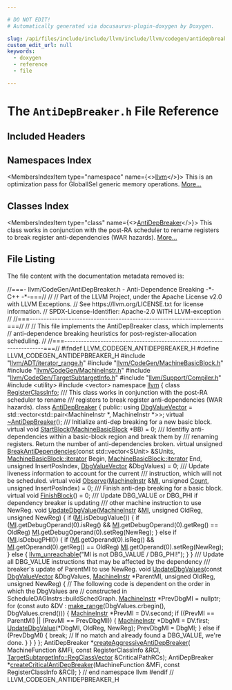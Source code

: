 ```yaml
---

# DO NOT EDIT!
# Automatically generated via docusaurus-plugin-doxygen by Doxygen.

slug: /api/files/include/include/llvm/include/llvm/codegen/antidepbreaker-h
custom_edit_url: null
keywords:
  - doxygen
  - reference
  - file

---
```





# The `AntiDepBreaker.h` File Reference

<DoxygenPage pluginConfig={pluginConfig}>



## Included Headers

<IncludesList>
<IncludesListItem
  filePath="llvm/ADT/iterator_range.h"
  permalink="/docs/api/files/include/include/llvm/include/llvm/adt/iterator-range-h"
  isLocal="true" />
<IncludesListItem
  filePath="llvm/CodeGen/MachineBasicBlock.h"
  permalink="/docs/api/files/include/include/llvm/include/llvm/codegen/machinebasicblock-h"
  isLocal="true" />
<IncludesListItem
  filePath="llvm/CodeGen/MachineInstr.h"
  permalink="/docs/api/files/include/include/llvm/include/llvm/codegen/machineinstr-h"
  isLocal="true" />
<IncludesListItem
  filePath="llvm/CodeGen/TargetSubtargetInfo.h"
  permalink="/docs/api/files/include/include/llvm/include/llvm/codegen/targetsubtargetinfo-h"
  isLocal="true" />
<IncludesListItem
  filePath="llvm/Support/Compiler.h"
  permalink="/docs/api/files/include/include/llvm/include/llvm/support/compiler-h"
  isLocal="true" />
<IncludesListItem
  filePath="utility"
  permalink=""
  isLocal="false" />
<IncludesListItem
  filePath="vector"
  permalink=""
  isLocal="false" />
</IncludesList>

## Namespaces Index

<MembersIndex>

<MembersIndexItem
  type="namespace"
  name={<><a href="/docs/api/namespaces/llvm">llvm</a></>}>
This is an optimization pass for GlobalISel generic memory operations. <a href="/docs/api/namespaces/llvm/#details">More...</a>
</MembersIndexItem>

</MembersIndex>

## Classes Index

<MembersIndex>

<MembersIndexItem
  type="class"
  name={<><a href="/docs/api/classes/llvm/antidepbreaker">AntiDepBreaker</a></>}>
This class works in conjunction with the post-RA scheduler to rename registers to break register anti-dependencies (WAR hazards). <a href="/docs/api/classes/llvm/antidepbreaker/#details">More...</a>
</MembersIndexItem>

</MembersIndex>


## File Listing

The file content with the documentation metadata removed is:

<ProgramListing>

<Link id="l00001" /><CodeLine lineNumber="1"><Highlight kind="comment">//===- llvm/CodeGen/AntiDepBreaker.h - Anti-Dependence Breaking -&#42;- C++ -&#42;-===//</Highlight><Highlight kind="normal"></Highlight></CodeLine>
<Link id="l00002" /><CodeLine lineNumber="2"><Highlight kind="normal"></Highlight><Highlight kind="comment">//</Highlight><Highlight kind="normal"></Highlight></CodeLine>
<Link id="l00003" /><CodeLine lineNumber="3"><Highlight kind="normal"></Highlight><Highlight kind="comment">// Part of the LLVM Project, under the Apache License v2.0 with LLVM Exceptions.</Highlight><Highlight kind="normal"></Highlight></CodeLine>
<Link id="l00004" /><CodeLine lineNumber="4"><Highlight kind="normal"></Highlight><Highlight kind="comment">// See https://llvm.org/LICENSE.txt for license information.</Highlight><Highlight kind="normal"></Highlight></CodeLine>
<Link id="l00005" /><CodeLine lineNumber="5"><Highlight kind="normal"></Highlight><Highlight kind="comment">// SPDX-License-Identifier: Apache-2.0 WITH LLVM-exception</Highlight><Highlight kind="normal"></Highlight></CodeLine>
<Link id="l00006" /><CodeLine lineNumber="6"><Highlight kind="normal"></Highlight><Highlight kind="comment">//</Highlight><Highlight kind="normal"></Highlight></CodeLine>
<Link id="l00007" /><CodeLine lineNumber="7"><Highlight kind="normal"></Highlight><Highlight kind="comment">//===----------------------------------------------------------------------===//</Highlight><Highlight kind="normal"></Highlight></CodeLine>
<Link id="l00008" /><CodeLine lineNumber="8"><Highlight kind="normal"></Highlight><Highlight kind="comment">//</Highlight><Highlight kind="normal"></Highlight></CodeLine>
<Link id="l00009" /><CodeLine lineNumber="9"><Highlight kind="normal"></Highlight><Highlight kind="comment">// This file implements the AntiDepBreaker class, which implements</Highlight><Highlight kind="normal"></Highlight></CodeLine>
<Link id="l00010" /><CodeLine lineNumber="10"><Highlight kind="normal"></Highlight><Highlight kind="comment">// anti-dependence breaking heuristics for post-register-allocation scheduling.</Highlight><Highlight kind="normal"></Highlight></CodeLine>
<Link id="l00011" /><CodeLine lineNumber="11"><Highlight kind="normal"></Highlight><Highlight kind="comment">//</Highlight><Highlight kind="normal"></Highlight></CodeLine>
<Link id="l00012" /><CodeLine lineNumber="12"><Highlight kind="normal"></Highlight><Highlight kind="comment">//===----------------------------------------------------------------------===//</Highlight><Highlight kind="normal"></Highlight></CodeLine>
<Link id="l00013" /><CodeLine lineNumber="13"><Highlight kind="normal"></Highlight></CodeLine>
<Link id="l00014" /><CodeLine lineNumber="14"><Highlight kind="normal"></Highlight><Highlight kind="preprocessor">#ifndef LLVM&#95;CODEGEN&#95;ANTIDEPBREAKER&#95;H</Highlight><Highlight kind="normal"></Highlight></CodeLine>
<Link id="l00015" /><CodeLine lineNumber="15"><Highlight kind="normal"></Highlight><Highlight kind="preprocessor">#define LLVM&#95;CODEGEN&#95;ANTIDEPBREAKER&#95;H</Highlight><Highlight kind="normal"></Highlight></CodeLine>
<Link id="l00016" /><CodeLine lineNumber="16"><Highlight kind="normal"></Highlight></CodeLine>
<Link id="l00017" /><CodeLine lineNumber="17"><Highlight kind="normal"></Highlight><Highlight kind="preprocessor">#include &quot;<a href="/docs/api/files/include/include/llvm/include/llvm/adt/iterator-range-h">llvm/ADT/iterator&#95;range.h</a>&quot;</Highlight><Highlight kind="normal"></Highlight></CodeLine>
<Link id="l00018" /><CodeLine lineNumber="18"><Highlight kind="normal"></Highlight><Highlight kind="preprocessor">#include &quot;<a href="/docs/api/files/include/include/llvm/include/llvm/codegen/machinebasicblock-h">llvm/CodeGen/MachineBasicBlock.h</a>&quot;</Highlight><Highlight kind="normal"></Highlight></CodeLine>
<Link id="l00019" /><CodeLine lineNumber="19"><Highlight kind="normal"></Highlight><Highlight kind="preprocessor">#include &quot;<a href="/docs/api/files/include/include/llvm/include/llvm/codegen/machineinstr-h">llvm/CodeGen/MachineInstr.h</a>&quot;</Highlight><Highlight kind="normal"></Highlight></CodeLine>
<Link id="l00020" /><CodeLine lineNumber="20"><Highlight kind="normal"></Highlight><Highlight kind="preprocessor">#include &quot;<a href="/docs/api/files/include/include/llvm/include/llvm/codegen/targetsubtargetinfo-h">llvm/CodeGen/TargetSubtargetInfo.h</a>&quot;</Highlight><Highlight kind="normal"></Highlight></CodeLine>
<Link id="l00021" /><CodeLine lineNumber="21"><Highlight kind="normal"></Highlight><Highlight kind="preprocessor">#include &quot;<a href="/docs/api/files/include/include/llvm/include/llvm/support/compiler-h">llvm/Support/Compiler.h</a>&quot;</Highlight><Highlight kind="normal"></Highlight></CodeLine>
<Link id="l00022" /><CodeLine lineNumber="22"><Highlight kind="normal"></Highlight><Highlight kind="preprocessor">#include &lt;utility&gt;</Highlight><Highlight kind="normal"></Highlight></CodeLine>
<Link id="l00023" /><CodeLine lineNumber="23"><Highlight kind="normal"></Highlight><Highlight kind="preprocessor">#include &lt;vector&gt;</Highlight><Highlight kind="normal"></Highlight></CodeLine>
<Link id="l00024" /><CodeLine lineNumber="24"><Highlight kind="normal"></Highlight></CodeLine>
<Link id="l00025" /><CodeLine lineNumber="25"><Highlight kind="normal"></Highlight><Highlight kind="keyword">namespace </Highlight><Highlight kind="normal"><a href="/docs/api/namespaces/llvm">llvm</a> &#123;</Highlight></CodeLine>
<Link id="l00026" /><CodeLine lineNumber="26"><Highlight kind="normal"></Highlight></CodeLine>
<Link id="l00027" /><CodeLine lineNumber="27"><Highlight kind="normal"></Highlight><Highlight kind="keyword">class </Highlight><Highlight kind="normal"><a href="/docs/api/classes/llvm/registerclassinfo">RegisterClassInfo</a>;</Highlight></CodeLine>
<Link id="l00028" /><CodeLine lineNumber="28"><Highlight kind="normal"></Highlight><Highlight kind="comment"></Highlight></CodeLine>
<Link id="l00029" /><CodeLine lineNumber="29"><Highlight kind="comment">/// This class works in conjunction with the post-RA scheduler to rename</Highlight></CodeLine>
<Link id="l00030" /><CodeLine lineNumber="30"><Highlight kind="comment">/// registers to break register anti-dependencies (WAR hazards).</Highlight><Highlight kind="normal"></Highlight></CodeLine>
<Link id="l00031" /><CodeLine lineNumber="31" lineLink="/docs/api/classes/llvm/antidepbreaker"><Highlight kind="normal"></Highlight><Highlight kind="keyword">class </Highlight><Highlight kind="normal"><a href="/docs/api/classes/llvm/antidepbreaker">AntiDepBreaker</a> &#123;</Highlight></CodeLine>
<Link id="l00032" /><CodeLine lineNumber="32"><Highlight kind="normal"></Highlight><Highlight kind="keyword">public</Highlight><Highlight kind="normal">:</Highlight></CodeLine>
<Link id="l00033" /><CodeLine lineNumber="33" lineLink="/docs/api/classes/llvm/antidepbreaker/#ac4f0c67e90ba02856fa8b30a5ec81032"><Highlight kind="normal">  </Highlight><Highlight kind="keyword">using </Highlight><Highlight kind="normal"><a href="/docs/api/classes/llvm/antidepbreaker/#ac4f0c67e90ba02856fa8b30a5ec81032">DbgValueVector</a> =</Highlight></CodeLine>
<Link id="l00034" /><CodeLine lineNumber="34"><Highlight kind="normal">      std::vector&lt;std::pair&lt;MachineInstr &#42;, MachineInstr &#42;&gt;&gt;;</Highlight></CodeLine>
<Link id="l00035" /><CodeLine lineNumber="35"><Highlight kind="normal"></Highlight></CodeLine>
<Link id="l00036" /><CodeLine lineNumber="36" lineLink="/docs/api/classes/llvm/antidepbreaker/#a62b3e7d42a2252e086686b7512437404"><Highlight kind="normal">  </Highlight><Highlight kind="keyword">virtual</Highlight><Highlight kind="normal"> <a href="/docs/api/classes/llvm/antidepbreaker/#a62b3e7d42a2252e086686b7512437404">~AntiDepBreaker</a>();</Highlight></CodeLine>
<Link id="l00037" /><CodeLine lineNumber="37"><Highlight kind="normal"></Highlight><Highlight kind="comment"></Highlight></CodeLine>
<Link id="l00038" /><CodeLine lineNumber="38"><Highlight kind="comment">  /// Initialize anti-dep breaking for a new basic block.</Highlight><Highlight kind="normal"></Highlight></CodeLine>
<Link id="l00039" /><CodeLine lineNumber="39" lineLink="/docs/api/classes/llvm/antidepbreaker/#ab8c9527b64549aa70f91cfbaf9f2ce90"><Highlight kind="normal">  </Highlight><Highlight kind="keyword">virtual</Highlight><Highlight kind="normal"> </Highlight><Highlight kind="keywordtype">void</Highlight><Highlight kind="normal"> <a href="/docs/api/classes/llvm/antidepbreaker/#ab8c9527b64549aa70f91cfbaf9f2ce90">StartBlock</a>(<a href="/docs/api/classes/llvm/machinebasicblock">MachineBasicBlock</a> &#42;BB) = 0;</Highlight></CodeLine>
<Link id="l00040" /><CodeLine lineNumber="40"><Highlight kind="normal"></Highlight><Highlight kind="comment"></Highlight></CodeLine>
<Link id="l00041" /><CodeLine lineNumber="41"><Highlight kind="comment">  /// Identifiy anti-dependencies within a basic-block region and break them by</Highlight></CodeLine>
<Link id="l00042" /><CodeLine lineNumber="42"><Highlight kind="comment">  /// renaming registers. Return the number of anti-dependencies broken.</Highlight><Highlight kind="normal"></Highlight></CodeLine>
<Link id="l00043" /><CodeLine lineNumber="43" lineLink="/docs/api/classes/llvm/antidepbreaker/#a2b99bd42f25af9df8b41e0e47b7b1d2b"><Highlight kind="normal">  </Highlight><Highlight kind="keyword">virtual</Highlight><Highlight kind="normal"> </Highlight><Highlight kind="keywordtype">unsigned</Highlight><Highlight kind="normal"> <a href="/docs/api/classes/llvm/antidepbreaker/#a2b99bd42f25af9df8b41e0e47b7b1d2b">BreakAntiDependencies</a>(</Highlight><Highlight kind="keyword">const</Highlight><Highlight kind="normal"> std::vector&lt;SUnit&gt; &amp;SUnits,</Highlight></CodeLine>
<Link id="l00044" /><CodeLine lineNumber="44"><Highlight kind="normal">                                         <a href="/docs/api/classes/llvm/machinebasicblock/#ae34c996b58df9b9ce6695a0c8b70c533">MachineBasicBlock::iterator</a> Begin,</Highlight></CodeLine>
<Link id="l00045" /><CodeLine lineNumber="45"><Highlight kind="normal">                                         <a href="/docs/api/classes/llvm/machinebasicblock/#ae34c996b58df9b9ce6695a0c8b70c533">MachineBasicBlock::iterator</a> End,</Highlight></CodeLine>
<Link id="l00046" /><CodeLine lineNumber="46"><Highlight kind="normal">                                         </Highlight><Highlight kind="keywordtype">unsigned</Highlight><Highlight kind="normal"> InsertPosIndex,</Highlight></CodeLine>
<Link id="l00047" /><CodeLine lineNumber="47"><Highlight kind="normal">                                         <a href="/docs/api/classes/llvm/antidepbreaker/#ac4f0c67e90ba02856fa8b30a5ec81032">DbgValueVector</a> &amp;DbgValues) = 0;</Highlight></CodeLine>
<Link id="l00048" /><CodeLine lineNumber="48"><Highlight kind="normal"></Highlight><Highlight kind="comment"></Highlight></CodeLine>
<Link id="l00049" /><CodeLine lineNumber="49"><Highlight kind="comment">  /// Update liveness information to account for the current</Highlight></CodeLine>
<Link id="l00050" /><CodeLine lineNumber="50"><Highlight kind="comment">  /// instruction, which will not be scheduled.</Highlight><Highlight kind="normal"></Highlight></CodeLine>
<Link id="l00051" /><CodeLine lineNumber="51" lineLink="/docs/api/classes/llvm/antidepbreaker/#a5e5fedf8f150b0276d24f21555896254"><Highlight kind="normal">  </Highlight><Highlight kind="keyword">virtual</Highlight><Highlight kind="normal"> </Highlight><Highlight kind="keywordtype">void</Highlight><Highlight kind="normal"> <a href="/docs/api/classes/llvm/antidepbreaker/#a5e5fedf8f150b0276d24f21555896254">Observe</a>(<a href="/docs/api/classes/llvm/machineinstr">MachineInstr</a> &amp;<a href="/docs/api/files/lib/lib/codegen/lib/codegen/globalisel/irtranslator-cpp/#abe44dfdea65b4f7e11e0a608ab708b76">MI</a>, </Highlight><Highlight kind="keywordtype">unsigned</Highlight><Highlight kind="normal"> <a href="/docs/api/namespaces/llvm/#a845e08be4b0320d66901a66b0c0e9509">Count</a>,</Highlight></CodeLine>
<Link id="l00052" /><CodeLine lineNumber="52"><Highlight kind="normal">                       </Highlight><Highlight kind="keywordtype">unsigned</Highlight><Highlight kind="normal"> InsertPosIndex) = 0;</Highlight></CodeLine>
<Link id="l00053" /><CodeLine lineNumber="53"><Highlight kind="normal"></Highlight><Highlight kind="comment"></Highlight></CodeLine>
<Link id="l00054" /><CodeLine lineNumber="54"><Highlight kind="comment">  /// Finish anti-dep breaking for a basic block.</Highlight><Highlight kind="normal"></Highlight></CodeLine>
<Link id="l00055" /><CodeLine lineNumber="55" lineLink="/docs/api/classes/llvm/antidepbreaker/#a21a298d8379d4799d5d219ed55a77c1b"><Highlight kind="normal">  </Highlight><Highlight kind="keyword">virtual</Highlight><Highlight kind="normal"> </Highlight><Highlight kind="keywordtype">void</Highlight><Highlight kind="normal"> <a href="/docs/api/classes/llvm/antidepbreaker/#a21a298d8379d4799d5d219ed55a77c1b">FinishBlock</a>() = 0;</Highlight></CodeLine>
<Link id="l00056" /><CodeLine lineNumber="56"><Highlight kind="normal"></Highlight><Highlight kind="comment"></Highlight></CodeLine>
<Link id="l00057" /><CodeLine lineNumber="57"><Highlight kind="comment">  /// Update DBG&#95;VALUE or DBG&#95;PHI if dependency breaker is updating</Highlight></CodeLine>
<Link id="l00058" /><CodeLine lineNumber="58"><Highlight kind="comment">  /// other machine instruction to use NewReg.</Highlight><Highlight kind="normal"></Highlight></CodeLine>
<Link id="l00059" /><CodeLine lineNumber="59" lineLink="/docs/api/classes/llvm/antidepbreaker/#a5e2d1d5ecf0bd523884c4e62fd3824ea"><Highlight kind="normal">  </Highlight><Highlight kind="keywordtype">void</Highlight><Highlight kind="normal"> <a href="/docs/api/classes/llvm/antidepbreaker/#a5e2d1d5ecf0bd523884c4e62fd3824ea">UpdateDbgValue</a>(<a href="/docs/api/classes/llvm/machineinstr">MachineInstr</a> &amp;<a href="/docs/api/files/lib/lib/codegen/lib/codegen/globalisel/irtranslator-cpp/#abe44dfdea65b4f7e11e0a608ab708b76">MI</a>, </Highlight><Highlight kind="keywordtype">unsigned</Highlight><Highlight kind="normal"> OldReg, </Highlight><Highlight kind="keywordtype">unsigned</Highlight><Highlight kind="normal"> NewReg) &#123;</Highlight></CodeLine>
<Link id="l00060" /><CodeLine lineNumber="60"><Highlight kind="normal">    </Highlight><Highlight kind="keywordflow">if</Highlight><Highlight kind="normal"> (<a href="/docs/api/files/lib/lib/codegen/lib/codegen/globalisel/irtranslator-cpp/#abe44dfdea65b4f7e11e0a608ab708b76">MI</a>.isDebugValue()) &#123;</Highlight></CodeLine>
<Link id="l00061" /><CodeLine lineNumber="61"><Highlight kind="normal">      </Highlight><Highlight kind="keywordflow">if</Highlight><Highlight kind="normal"> (<a href="/docs/api/files/lib/lib/codegen/lib/codegen/globalisel/irtranslator-cpp/#abe44dfdea65b4f7e11e0a608ab708b76">MI</a>.getDebugOperand(0).isReg() &amp;&amp;</Highlight></CodeLine>
<Link id="l00062" /><CodeLine lineNumber="62"><Highlight kind="normal">          <a href="/docs/api/files/lib/lib/codegen/lib/codegen/globalisel/irtranslator-cpp/#abe44dfdea65b4f7e11e0a608ab708b76">MI</a>.getDebugOperand(0).getReg() == OldReg)</Highlight></CodeLine>
<Link id="l00063" /><CodeLine lineNumber="63"><Highlight kind="normal">        <a href="/docs/api/files/lib/lib/codegen/lib/codegen/globalisel/irtranslator-cpp/#abe44dfdea65b4f7e11e0a608ab708b76">MI</a>.getDebugOperand(0).setReg(NewReg);</Highlight></CodeLine>
<Link id="l00064" /><CodeLine lineNumber="64"><Highlight kind="normal">    &#125; </Highlight><Highlight kind="keywordflow">else</Highlight><Highlight kind="normal"> </Highlight><Highlight kind="keywordflow">if</Highlight><Highlight kind="normal"> (<a href="/docs/api/files/lib/lib/codegen/lib/codegen/globalisel/irtranslator-cpp/#abe44dfdea65b4f7e11e0a608ab708b76">MI</a>.isDebugPHI()) &#123;</Highlight></CodeLine>
<Link id="l00065" /><CodeLine lineNumber="65"><Highlight kind="normal">      </Highlight><Highlight kind="keywordflow">if</Highlight><Highlight kind="normal"> (<a href="/docs/api/files/lib/lib/codegen/lib/codegen/globalisel/irtranslator-cpp/#abe44dfdea65b4f7e11e0a608ab708b76">MI</a>.getOperand(0).isReg() &amp;&amp;</Highlight></CodeLine>
<Link id="l00066" /><CodeLine lineNumber="66"><Highlight kind="normal">          <a href="/docs/api/files/lib/lib/codegen/lib/codegen/globalisel/irtranslator-cpp/#abe44dfdea65b4f7e11e0a608ab708b76">MI</a>.getOperand(0).getReg() == OldReg)</Highlight></CodeLine>
<Link id="l00067" /><CodeLine lineNumber="67"><Highlight kind="normal">        <a href="/docs/api/files/lib/lib/codegen/lib/codegen/globalisel/irtranslator-cpp/#abe44dfdea65b4f7e11e0a608ab708b76">MI</a>.getOperand(0).setReg(NewReg);</Highlight></CodeLine>
<Link id="l00068" /><CodeLine lineNumber="68"><Highlight kind="normal">    &#125; </Highlight><Highlight kind="keywordflow">else</Highlight><Highlight kind="normal"> &#123;</Highlight></CodeLine>
<Link id="l00069" /><CodeLine lineNumber="69"><Highlight kind="normal">      <a href="/docs/api/files/include/include/llvm/include/llvm/support/errorhandling-h/#ace243f5c25697a1107cce46626b3dc94">llvm&#95;unreachable</a>(</Highlight><Highlight kind="stringliteral">&quot;MI is not DBG&#95;VALUE / DBG&#95;PHI!&quot;</Highlight><Highlight kind="normal">);</Highlight></CodeLine>
<Link id="l00070" /><CodeLine lineNumber="70"><Highlight kind="normal">    &#125;</Highlight></CodeLine>
<Link id="l00071" /><CodeLine lineNumber="71"><Highlight kind="normal">  &#125;</Highlight></CodeLine>
<Link id="l00072" /><CodeLine lineNumber="72"><Highlight kind="normal"></Highlight><Highlight kind="comment"></Highlight></CodeLine>
<Link id="l00073" /><CodeLine lineNumber="73"><Highlight kind="comment">  /// Update all DBG&#95;VALUE instructions that may be affected by the dependency</Highlight></CodeLine>
<Link id="l00074" /><CodeLine lineNumber="74"><Highlight kind="comment">  /// breaker&#39;s update of ParentMI to use NewReg.</Highlight><Highlight kind="normal"></Highlight></CodeLine>
<Link id="l00075" /><CodeLine lineNumber="75" lineLink="/docs/api/classes/llvm/antidepbreaker/#a8263e37c92ac03b506311cf58745b8ce"><Highlight kind="normal">  </Highlight><Highlight kind="keywordtype">void</Highlight><Highlight kind="normal"> <a href="/docs/api/classes/llvm/antidepbreaker/#a8263e37c92ac03b506311cf58745b8ce">UpdateDbgValues</a>(</Highlight><Highlight kind="keyword">const</Highlight><Highlight kind="normal"> <a href="/docs/api/classes/llvm/antidepbreaker/#ac4f0c67e90ba02856fa8b30a5ec81032">DbgValueVector</a> &amp;DbgValues, <a href="/docs/api/classes/llvm/machineinstr">MachineInstr</a> &#42;ParentMI,</Highlight></CodeLine>
<Link id="l00076" /><CodeLine lineNumber="76"><Highlight kind="normal">                       </Highlight><Highlight kind="keywordtype">unsigned</Highlight><Highlight kind="normal"> OldReg, </Highlight><Highlight kind="keywordtype">unsigned</Highlight><Highlight kind="normal"> NewReg) &#123;</Highlight></CodeLine>
<Link id="l00077" /><CodeLine lineNumber="77"><Highlight kind="normal">    </Highlight><Highlight kind="comment">// The following code is dependent on the order in which the DbgValues are</Highlight><Highlight kind="normal"></Highlight></CodeLine>
<Link id="l00078" /><CodeLine lineNumber="78"><Highlight kind="normal">    </Highlight><Highlight kind="comment">// constructed in ScheduleDAGInstrs::buildSchedGraph.</Highlight><Highlight kind="normal"></Highlight></CodeLine>
<Link id="l00079" /><CodeLine lineNumber="79"><Highlight kind="normal">    <a href="/docs/api/classes/llvm/machineinstr">MachineInstr</a> &#42;PrevDbgMI = </Highlight><Highlight kind="keyword">nullptr</Highlight><Highlight kind="normal">;</Highlight></CodeLine>
<Link id="l00080" /><CodeLine lineNumber="80"><Highlight kind="normal">    </Highlight><Highlight kind="keywordflow">for</Highlight><Highlight kind="normal"> (</Highlight><Highlight kind="keyword">const</Highlight><Highlight kind="normal"> </Highlight><Highlight kind="keyword">auto</Highlight><Highlight kind="normal"> &amp;DV : <a href="/docs/api/namespaces/llvm/#a341215803e83773a3e97860dc291f121">make&#95;range</a>(DbgValues.crbegin(), DbgValues.crend())) &#123;</Highlight></CodeLine>
<Link id="l00081" /><CodeLine lineNumber="81"><Highlight kind="normal">      <a href="/docs/api/classes/llvm/machineinstr">MachineInstr</a> &#42;PrevMI = DV.second;</Highlight></CodeLine>
<Link id="l00082" /><CodeLine lineNumber="82"><Highlight kind="normal">      </Highlight><Highlight kind="keywordflow">if</Highlight><Highlight kind="normal"> ((PrevMI == ParentMI) || (PrevMI == PrevDbgMI)) &#123;</Highlight></CodeLine>
<Link id="l00083" /><CodeLine lineNumber="83"><Highlight kind="normal">        <a href="/docs/api/classes/llvm/machineinstr">MachineInstr</a> &#42;DbgMI = DV.first;</Highlight></CodeLine>
<Link id="l00084" /><CodeLine lineNumber="84"><Highlight kind="normal">        <a href="/docs/api/classes/llvm/antidepbreaker/#a5e2d1d5ecf0bd523884c4e62fd3824ea">UpdateDbgValue</a>(&#42;DbgMI, OldReg, NewReg);</Highlight></CodeLine>
<Link id="l00085" /><CodeLine lineNumber="85"><Highlight kind="normal">        PrevDbgMI = DbgMI;</Highlight></CodeLine>
<Link id="l00086" /><CodeLine lineNumber="86"><Highlight kind="normal">      &#125; </Highlight><Highlight kind="keywordflow">else</Highlight><Highlight kind="normal"> </Highlight><Highlight kind="keywordflow">if</Highlight><Highlight kind="normal"> (PrevDbgMI) &#123;</Highlight></CodeLine>
<Link id="l00087" /><CodeLine lineNumber="87"><Highlight kind="normal">        </Highlight><Highlight kind="keywordflow">break</Highlight><Highlight kind="normal">; </Highlight><Highlight kind="comment">// If no match and already found a DBG&#95;VALUE, we&#39;re done.</Highlight><Highlight kind="normal"></Highlight></CodeLine>
<Link id="l00088" /><CodeLine lineNumber="88"><Highlight kind="normal">      &#125;</Highlight></CodeLine>
<Link id="l00089" /><CodeLine lineNumber="89"><Highlight kind="normal">    &#125;</Highlight></CodeLine>
<Link id="l00090" /><CodeLine lineNumber="90"><Highlight kind="normal">  &#125;</Highlight></CodeLine>
<Link id="l00091" /><CodeLine lineNumber="91"><Highlight kind="normal">&#125;;</Highlight></CodeLine>
<Link id="l00092" /><CodeLine lineNumber="92"><Highlight kind="normal"></Highlight></CodeLine>
<Link id="l00093" /><CodeLine lineNumber="93"><Highlight kind="normal">AntiDepBreaker &#42;<a href="/docs/api/namespaces/llvm/#a153c7ac9c373db6b3a8a753136e62b79">createAggressiveAntiDepBreaker</a>(</Highlight></CodeLine>
<Link id="l00094" /><CodeLine lineNumber="94"><Highlight kind="normal">    MachineFunction &amp;MFi, </Highlight><Highlight kind="keyword">const</Highlight><Highlight kind="normal"> RegisterClassInfo &amp;RCI,</Highlight></CodeLine>
<Link id="l00095" /><CodeLine lineNumber="95"><Highlight kind="normal">    <a href="/docs/api/classes/llvm/targetsubtargetinfo/#a24e0be4e8e0875ea7cf4dd3d20c11662">TargetSubtargetInfo::RegClassVector</a> &amp;CriticalPathRCs);</Highlight></CodeLine>
<Link id="l00096" /><CodeLine lineNumber="96"><Highlight kind="normal"></Highlight></CodeLine>
<Link id="l00097" /><CodeLine lineNumber="97"><Highlight kind="normal">AntiDepBreaker &#42;<a href="/docs/api/namespaces/llvm/#ac02df4cade55f95f1d6124af2e85fd5c">createCriticalAntiDepBreaker</a>(MachineFunction &amp;MFi,</Highlight></CodeLine>
<Link id="l00098" /><CodeLine lineNumber="98"><Highlight kind="normal">                                             </Highlight><Highlight kind="keyword">const</Highlight><Highlight kind="normal"> RegisterClassInfo &amp;RCI);</Highlight></CodeLine>
<Link id="l00099" /><CodeLine lineNumber="99"><Highlight kind="normal"></Highlight></CodeLine>
<Link id="l00100" /><CodeLine lineNumber="100"><Highlight kind="normal">&#125; </Highlight><Highlight kind="comment">// end namespace llvm</Highlight><Highlight kind="normal"></Highlight></CodeLine>
<Link id="l00101" /><CodeLine lineNumber="101"><Highlight kind="normal"></Highlight></CodeLine>
<Link id="l00102" /><CodeLine lineNumber="102"><Highlight kind="normal"></Highlight><Highlight kind="preprocessor">#endif </Highlight><Highlight kind="comment">// LLVM&#95;CODEGEN&#95;ANTIDEPBREAKER&#95;H</Highlight><Highlight kind="normal"></Highlight></CodeLine>

</ProgramListing>


</DoxygenPage>
